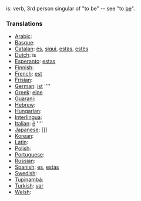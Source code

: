 is: verb, 3rd person singular of "to be" -- see "to [[be]]".

===Translations===
*[[Arabic]]: [[]]
*[[Basque]]: [[]]
*[[Catalan]]: [[és]], [[sigui]], [[estàs]], [[estès]]
*[[Dutch]]: is
*[[Esperanto]]: [[estas]]
*[[Finnish]]: [[]]
*[[French]]: [[est]]
*[[Frisian]]: [[]]
*[[German]]: [[ist]] ''''
*[[Greek]]: [[eine]]
*[[Guarani]]: [[]]
*[[Hebrew]]: [[]]
*[[Hungarian]]: [[]]
*[[Interlingua]]: [[]]
*[[Italian]]: [[é]] ''''
*[[Japanese]]: []]
*[[Korean]]: [[]]
*[[Latin]]: [[]]
*[[Polish]]: [[]]
*[[Portuguese]]: [[]]
*[[Russian]]: [[]]
*[[Spanish]]: [[es]], [[estás]]
*[[Swedish]]: [[]]
*[[Tupinambá]]: [[]]
*[[Turkish]]: [[var]]
*[[Welsh]]: [[]]